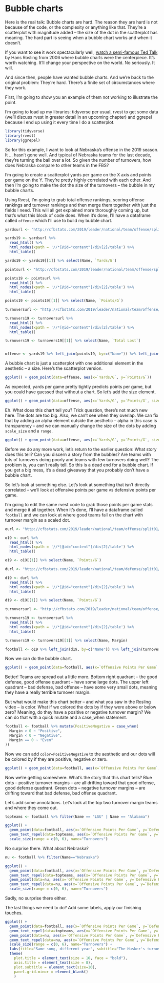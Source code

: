 # Bubble charts

Here is the real talk: Bubble charts are hard. The reason they are hard is not because of the code, or the complexity or anything like that. They're a scatterplot with magnitude added -- the size of the dot in the scatterplot has meaning. The hard part is seeing when a bubble chart works and when it doesn't. 

If you want to see it work spectacularly well, [watch a semi-famous Ted Talk](https://www.youtube.com/watch?v=hVimVzgtD6w) by Hans Rosling from 2006 where bubble charts were the centerpiece. It's worth watching. It'll change your perspective on the world. No seriously. It will.

And since then, people have wanted bubble charts. And we're back to the original problem: They're hard. There's a finite set of circumstances where they work. 

First, I'm going to show you an example of them not working to illustrate the point. 

I'm going to load up my libraries: tidyverse per usual, rvest to get some data (we'll discuss rvest in greater detail in an upcoming chapter) and ggrepel because I end up using it every time I do a scatterplot. 

```r
library(tidyverse)
library(rvest)
library(ggrepel)
```

So for this example, I want to look at Nebraska's offense in the 2019 season. It ... hasn't gone well. And typical of Nebraska teams for the last decade, they're turning the ball over a lot. So given the number of turnovers, how does Nebraska compare to other teams in the FBS? 

I'm going to create a scatterplot yards per game on the X axis and points per game on the Y. They're pretty highly correlated with each other. And then I'm going to make the dot the size of the turnovers -- the bubble in my bubble charts. 

Using Rvest, I'm going to grab total offense rankings, scoring offense rankings and turnover rankings and then merge them together with just the fields I need. This will all get explained more thoroughly coming up, but that's what this block of code does. When it's done, I'll have a dataframe called `offense` which I'll use to build my bubble chart.

```r
yardsurl <- "http://cfbstats.com/2019/leader/national/team/offense/split01/category10/sort01.html"

yards19 <- yardsurl %>%
  read_html() %>%
  html_nodes(xpath = '//*[@id="content"]/div[2]/table') %>%
  html_table()

yards19 <- yards19[[1]] %>% select(Name, `Yards/G`)

pointsurl <- "http://cfbstats.com/2019/leader/national/team/offense/split01/category09/sort01.html"

points19 <- pointsurl %>%
  read_html() %>%
  html_nodes(xpath = '//*[@id="content"]/div[2]/table') %>%
  html_table()

points19 <- points19[[1]] %>% select(Name, `Points/G`)

turnoversurl <- "http://cfbstats.com/2019/leader/national/team/offense/split01/category12/sort01.html"

turnovers19 <- turnoversurl %>%
  read_html() %>%
  html_nodes(xpath = '//*[@id="content"]/div[2]/table') %>%
  html_table()

turnovers19 <- turnovers19[[1]] %>% select(Name, `Total Lost`)


offense <- yards19 %>% left_join(points19, by=c("Name")) %>% left_join(turnovers19, by=c("Name"))
```

A bubble chart is just a scatterplot with one additional element in the aesthetic -- a size. Here's the scatterplot version. 

```r
ggplot() + geom_point(data=offense, aes(x=`Yards/G`, y=`Points/G`))
```

As expected, yards per game pretty tightly predicts points per game, but you could have guessed that without a chart. So let's add the size element.

```r
ggplot() + geom_point(data=offense, aes(x=`Yards/G`, y=`Points/G`, size=`Total Lost`)) 
```

Eh. What does this chart tell you? Trick question, there's not much new here. The dots are too big. Also, we can't see when they overlap. We can fix that by adding an alpha element outside the aesthetic -- alpha in this case is transparency -- and we can manually change the size of the dots by adding `scale_size` and a `range`. 

```r
ggplot() + geom_point(data=offense, aes(x=`Yards/G`, y=`Points/G`, size=`Total Lost`), alpha=.2) + scale_size(range = c(.1, 15), name="Turnovers")
```

Before we do any more work, let's return to the earlier question: What story does this tell? Can you discern a story from the bubbles? Are teams with lots of turnovers doing poorly and teams with few turnovers doing well? The problem is, you can't really tell. So this is a dead end for a bubble chart. If you get a big mess, it's a dead giveaway that you probably don't have a bubble chart.

So let's look at something else. Let's look at something that isn't directly correlated -- we'll look at offensive points per game vs defensive points per game. 

I'm going to edit the same rvest code to grab those points per game stats and merge it all together. When it's done, I'll have a dataframe called `football` and we can look at where good teams fall on the chart with turnover margin as a scaled dot.

```r
ourl <- "http://cfbstats.com/2019/leader/national/team/offense/split01/category09/sort01.html"

o19 <- ourl %>%
  read_html() %>%
  html_nodes(xpath = '//*[@id="content"]/div[2]/table') %>%
  html_table()

o19 <- o19[[1]] %>% select(Name, `Points/G`)

durl <- "http://cfbstats.com/2019/leader/national/team/defense/split01/category09/sort01.html"

d19 <- durl %>%
  read_html() %>%
  html_nodes(xpath = '//*[@id="content"]/div[2]/table') %>%
  html_table()

d19 <- d19[[1]] %>% select(Name, `Points/G`)

turnoversurl <- "http://cfbstats.com/2019/leader/national/team/offense/split01/category12/sort01.html"

turnovers19 <- turnoversurl %>%
  read_html() %>%
  html_nodes(xpath = '//*[@id="content"]/div[2]/table') %>%
  html_table()

turnovers19 <- turnovers19[[1]] %>% select(Name, Margin)

football <- o19 %>% left_join(d19, by=c("Name")) %>% left_join(turnovers19, by=c("Name")) %>% rename(`Offensive Points Per Game` = `Points/G.x`, `Defensive Points Per Game`=`Points/G.y`)
```

Now we can do the bubble chart.

```r
ggplot() + geom_point(data=football, aes(x=`Offensive Points Per Game`, y=`Defensive Points Per Game`, size=Margin), alpha=.2) + scale_size(range = c(0, 6), name="Turnovers")
```

Better! Teams are spread out a little more. Bottom right quadrant -- the good defense, good offense quadrant -- have some large dots. The upper left quadrant -- bad defense, bad offense -- have some very small dots, meaning they have a really terrible turnover margin. 

But what would make this chart better -- and what you saw in the Rosling video -- is color. What if we colored the dots by if they were above or below zero? Meaning, do they have a positive or negative turnover margin? We can do that with a quick mutate and a case_when statement. 

```r
football <- football %>% mutate(PositiveNegative = case_when(
  Margin > 0 ~ "Positive",
  Margin < 0 ~ "Negative",
  Margin == 0 ~ "Even"
))
```

Now we can add `color=PositiveNegative` to the aesthetic and our dots will be colored by if they are positive, negative or zero.

```r
ggplot() + geom_point(data=football, aes(x=`Offensive Points Per Game`, y=`Defensive Points Per Game`, size=Margin, color=PositiveNegative), alpha=.2) + scale_size(range = c(0, 6), name="Turnovers")
```

Now we're getting somewhere. What's the story that this chart tells? Blue dots -- positive turnover margins -- are all drifting toward that good offense, good defense quadrant. Green dots -- negative turnover margins -- are drifting toward that bad defense, bad offense quadrant. 

Let's add some annotations. Let's look at the top two turnover margin teams and where they come out.

```r
topteams <- football %>% filter(Name == "LSU" | Name == "Alabama")
```

```r
ggplot() +
  geom_point(data=football, aes(x=`Offensive Points Per Game`, y=`Defensive Points Per Game`, size=Margin, color=PositiveNegative), alpha=.2) +
  geom_text_repel(data=topteams, aes(x=`Offensive Points Per Game`, y=`Defensive Points Per Game`, label=Name)) + 
  scale_size(range = c(0, 6), name="Turnovers")
```

No surprise there. What about Nebraska?

```r
nu <- football %>% filter(Name=="Nebraska")
```

```r
ggplot() +
  geom_point(data=football, aes(x=`Offensive Points Per Game`, y=`Defensive Points Per Game`, size=Margin, color=PositiveNegative), alpha=.2) +
  geom_text_repel(data=topteams, aes(x=`Offensive Points Per Game`, y=`Defensive Points Per Game`, label=Name)) + 
  geom_point(data=nu, aes(x=`Offensive Points Per Game`, y=`Defensive Points Per Game`, size=Margin), alpha=.2) +
  geom_text_repel(data=nu, aes(x=`Offensive Points Per Game`, y=`Defensive Points Per Game`, label=Name)) + 
  scale_size(range = c(0, 6), name="Turnovers")
```

Sadly, no surprise there either. 

The last things we need to do? Add some labels, apply our finishing touches. 

```r
ggplot() +
  geom_point(data=football, aes(x=`Offensive Points Per Game`, y=`Defensive Points Per Game`, size=Margin, color=PositiveNegative), alpha=.2) +
  geom_text_repel(data=topteams, aes(x=`Offensive Points Per Game`, y=`Defensive Points Per Game`, label=Name)) + 
  geom_point(data=nu, aes(x=`Offensive Points Per Game`, y=`Defensive Points Per Game`, size=Margin), alpha=.2) +
  geom_text_repel(data=nu, aes(x=`Offensive Points Per Game`, y=`Defensive Points Per Game`, label=Name)) +
  scale_size(range = c(0, 6), name="Turnovers") +
  labs(title="Same song, different year", subtitle="The Husker's turnover margin is zero, putting them miles from the top.", caption="Source: NCAA | By Matt Waite")  + theme_minimal() + 
  theme(
    plot.title = element_text(size = 16, face = "bold"),
    axis.title = element_text(size = 8), 
    plot.subtitle = element_text(size=10), 
    panel.grid.minor = element_blank()
    )
```
